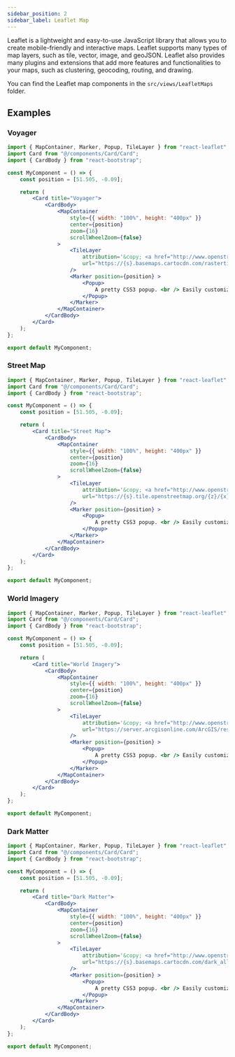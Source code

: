 ```yaml
---
sidebar_position: 2
sidebar_label: Leaflet Map
---
```


Leaflet is a lightweight and easy-to-use JavaScript library that allows you to create mobile-friendly and interactive maps. Leaflet supports many types of map layers, such as tile, vector, image, and geoJSON. Leaflet also provides many plugins and extensions that add more features and functionalities to your maps, such as clustering, geocoding, routing, and drawing.

You can find the Leaflet map components in the `src/views/LeafletMaps` folder.


## Examples

### Voyager
<CodePreview>
    <Leaflet 
        attr='&copy; <a href="http://www.openstreetmap.org/copyright">OpenStreetMap</a> &copy; <a href="https://carto.com/attributions">CARTO</a>' 
        url="https://{s}.basemaps.cartocdn.com/rastertiles/voyager/{z}/{x}/{y}{r}.png"
    />
</CodePreview>

```jsx title="Voyager"
import { MapContainer, Marker, Popup, TileLayer } from "react-leaflet";
import Card from "@/components/Card/Card";
import { CardBody } from "react-bootstrap";

const MyComponent = () => {
    const position = [51.505, -0.09];

    return (
        <Card title="Voyager">
            <CardBody>
                <MapContainer
                    style={{ width: "100%", height: "400px" }}
                    center={position}
                    zoom={16}
                    scrollWheelZoom={false}
                >
                    <TileLayer
                        attribution='&copy; <a href="http://www.openstreetmap.org/copyright">OpenStreetMap</a> &copy; <a href="https://carto.com/attributions">CARTO</a>'
                        url="https://{s}.basemaps.cartocdn.com/rastertiles/voyager/{z}/{x}/{y}{r}.png"
                    />
                    <Marker position={position} >
                        <Popup>
                            A pretty CSS3 popup. <br /> Easily customizable.
                        </Popup>
                    </Marker>
                </MapContainer>
            </CardBody>
        </Card>
    );
};

export default MyComponent;
```

### Street Map
<CodePreview>
    <Leaflet
        attr='&copy; <a href="http://www.openstreetmap.org/copyright">OpenStreetMap</a> &copy; <a href="https://carto.com/attributions">CARTO</a>'
        url='https://{s}.tile.openstreetmap.org/{z}/{x}/{y}.png'
    />
</CodePreview>

```jsx title="Street Map"
import { MapContainer, Marker, Popup, TileLayer } from "react-leaflet";
import Card from "@/components/Card/Card";
import { CardBody } from "react-bootstrap";

const MyComponent = () => {
    const position = [51.505, -0.09];

    return (
        <Card title="Street Map">
            <CardBody>
                <MapContainer
                    style={{ width: "100%", height: "400px" }}
                    center={position}
                    zoom={16}
                    scrollWheelZoom={false}
                >
                    <TileLayer
                        attribution='&copy; <a href="http://www.openstreetmap.org/copyright">OpenStreetMap</a> &copy; <a href="https://carto.com/attributions">CARTO</a>'
                        url="https://{s}.tile.openstreetmap.org/{z}/{x}/{y}.png"
                    />
                    <Marker position={position} >
                        <Popup>
                            A pretty CSS3 popup. <br /> Easily customizable.
                        </Popup>
                    </Marker>
                </MapContainer>
            </CardBody>
        </Card>
    );
};

export default MyComponent;
```

### World Imagery
<CodePreview>
    <Leaflet
        attr='&copy; <a href="http://www.openstreetmap.org/copyright">OpenStreetMap</a> &copy; <a href="https://carto.com/attributions">CARTO</a>'
        url='https://server.arcgisonline.com/ArcGIS/rest/services/World_Imagery/MapServer/tile/{z}/{y}/{x}'
    />
</CodePreview>

```jsx title="World Imagery"
import { MapContainer, Marker, Popup, TileLayer } from "react-leaflet";
import Card from "@/components/Card/Card";
import { CardBody } from "react-bootstrap";

const MyComponent = () => {
    const position = [51.505, -0.09];

    return (
        <Card title="World Imagery">
            <CardBody>
                <MapContainer
                    style={{ width: "100%", height: "400px" }}
                    center={position}
                    zoom={16}
                    scrollWheelZoom={false}
                >
                    <TileLayer
                        attribution='&copy; <a href="http://www.openstreetmap.org/copyright">OpenStreetMap</a> &copy; <a href="https://carto.com/attributions">CARTO</a>'
                        url="https://server.arcgisonline.com/ArcGIS/rest/services/World_Imagery/MapServer/tile/{z}/{y}/{x}"
                    />
                    <Marker position={position} >
                        <Popup>
                            A pretty CSS3 popup. <br /> Easily customizable.
                        </Popup>
                    </Marker>
                </MapContainer>
            </CardBody>
        </Card>
    );
};

export default MyComponent;
```

### Dark Matter
<CodePreview>
    <Leaflet 
        attr='&copy; <a href="http://www.openstreetmap.org/copyright">OpenStreetMap</a> &copy; <a href="https://carto.com/attributions">CARTO</a>'
        url='https://{s}.basemaps.cartocdn.com/dark_all/{z}/{x}/{y}{r}.png'
    />
</CodePreview>

```jsx title="Dark Matter"
import { MapContainer, Marker, Popup, TileLayer } from "react-leaflet";
import Card from "@/components/Card/Card";
import { CardBody } from "react-bootstrap";

const MyComponent = () => {
    const position = [51.505, -0.09];

    return (
        <Card title="Dark Matter">
            <CardBody>
                <MapContainer
                    style={{ width: "100%", height: "400px" }}
                    center={position}
                    zoom={16}
                    scrollWheelZoom={false}
                >
                    <TileLayer
                        attribution='&copy; <a href="http://www.openstreetmap.org/copyright">OpenStreetMap</a> &copy; <a href="https://carto.com/attributions">CARTO</a>'
                        url="https://{s}.basemaps.cartocdn.com/dark_all/{z}/{x}/{y}{r}.png"
                    />
                    <Marker position={position} >
                        <Popup>
                            A pretty CSS3 popup. <br /> Easily customizable.
                        </Popup>
                    </Marker>
                </MapContainer>
            </CardBody>
        </Card>
    );
};

export default MyComponent;
```

<style>
    {`
        .leaflet-top, .leaflet-bottom{
            z-index: 998;
        }
    `}
</style>